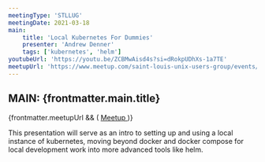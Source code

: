 ```yaml
---
meetingType: 'STLLUG'
meetingDate: 2021-03-18
main:
    title: 'Local Kubernetes For Dummies'
    presenter: 'Andrew Denner'
    tags: ['kubernetes', 'helm']
youtubeUrl: 'https://youtu.be/ZCBMwAisd4s?si=dRokpUDhXs-1a7TE'
meetupUrl: 'https://www.meetup.com/saint-louis-unix-users-group/events/271259450/'
---
```



## **MAIN:** {frontmatter.main.title}

<MeetingPresenter presenterName={frontmatter.main.presenter} />
{frontmatter.meetupUrl && (
    <a href={frontmatter.meetupUrl}>
        <Icon name="mdi:meetup" class="inline" />
        Meetup
    </a>
)}

This presentation will serve as an intro to setting up and using a local instance of kubernetes, moving beyond docker and docker compose for local development work into more advanced tools like helm.

<Tags tags={frontmatter.main.tags} />
